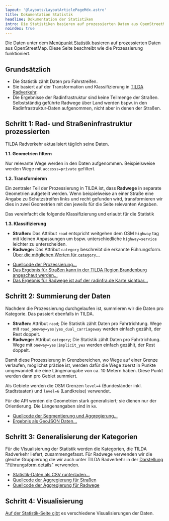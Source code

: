 ```yaml
---
layout: '@layouts/LayoutArticlePageMdx.astro'
title: Dokumentation Statistik
headline: Dokumentation der Statistiken
intro: Die Statistiken basieren auf prozessierten Daten aus OpenStreetMap.
noindex: true
---
```



Die Daten unter dem [Menüpunkt Statistik](/statistik) basieren auf prozessierten Daten aus OpenStreetMap. Diese Seite beschreibt wie die Prozessierung funktioniert.

## Grundsätzlich

- Die Statistik zählt Daten pro Fahrstreifen.
- Sie basiert auf der Transformation und Klassifizierung in [TILDA Radverkehr](https://tilda-geo.de/regionen/radinfra).
- Die Ergebnisse der Radinfrastruktur sind keine Teilmenge der Straßen. Selbstständig geführte Radwege über Land werden bspw. in den Radinfrastruktur-Daten aufgenommen, nicht aber in denen der Straßen.

## Schritt 1: Rad- und Straßeninfrastruktur prozessierten

TILDA Radverkehr aktualisiert täglich seine Daten.

**1.1. Geometrien filtern**

Nur relevante Wege werden in den Daten aufgenommen. Beispielsweise werden Wege mit `accesss=private` gefiltert.

**1.2. Transformieren**

Ein zentraler Teil der Prozessierung in TILDA ist, dass **Radwege** in separate Geometrien aufgeteilt werden. Wenn beispielweise an einer Straße eine Angabe zu Schutzstreifen links und recht gefunden wird, transformieren wir dies in zwei Geometrien mit den jeweils für die Seite relevanten Angaben.

Das vereinfacht die folgende Klassifizierung und erlaubt für die Statistik

**1.3. Klassifizierung**

- **Straßen:** Das Attribut `road` entspricht weitgehen dem OSM `highway` tag mit kleinen Anpassungen um bspw. unterschiedliche `highway=service` leichter zu unterscheiden.
- **Radwege:** Das Attribut `category` beschreibt die erkannte Führungsform. [Über die möglichen Werten für `category`…](/dokumentation/fuehrungsform)

<ProseSection highlight>

* [Quellcode der Prozessierung…](https://github.com/FixMyBerlin/tilda-geo/blob/develop/processing/topics/roads_bikelanes/roads_bikelanes.lua)
* [Das Ergebnis für Straßen kann in der TILDA Region Brandenburg angeschaut werden…](https://tilda-geo.de/regionen/bb-kampagne?map=10.8/52.391/13.007&config=bv3m8i.5me1ac.36q&v=2)
* [Das Ergebnis für Radwege ist auf der radinfra.de Karte sichtbar…](https://tilda-geo.de/regionen/radinfra?map=10.8/52.391/13.007&config=v92cax.1utl.3dc&v=2)

</ProseSection>

## Schritt 2: Summierung der Daten

Nachdem die Prozessierung durchgelaufen ist, summieren wir die Daten pro Kategorie. Das passiert ebenfalls in TILDA.
- **Straßen:** Attribut `raod`; Die Statistik zählt Daten pro Fahrtrichtung.
   Wege mit `road_oneway=yes|yes_dual_carriageway` werden einfach gezählt, der Rest doppelt.
- **Radwege:** Attribut `category`; Die Statistik zählt Daten pro Fahrtrichtung.
   Wege mit `oneway=yes|implicit_yes` werden einfach gezählt, der Rest doppelt.

Damit diese Prozessierung in Grenzbereichen, wo Wege auf einer Grenze verlaufen, möglichst präzise ist, werden dafür die Wege zuerst in Punkte umgewandelt die eine Längenangabe von ca. 10 Metern haben.
Diese Punkt werden dann pro Gebiet summiert.

Als Gebiete werden die OSM Grenzen `level=4` (Bundesländer inkl. Stadtstaaten) und `level=6` (Landkreise) verwendet.

Für die API werden die Geometrien stark generalisiert; sie dienen nur der Orientierung. Die Längenangaben sind in `km`.

<ProseSection highlight>

* [Quellcode der Segmentierung und Aggregierung…](https://github.com/FixMyBerlin/tilda-geo/blob/develop/app/src/server/statistics/analysis/aggregateLengths.ts)
* [Ergebnis als GeoJSON Daten…](https://tilda-geo.de/api/stats)

</ProseSection>


## Schritt 3: Generalisierung der Kategorien

Für die Visualisierung der Statistik werden die Kategorien, die TILDA Radverkehr liefert, zusammengefasst. Für Radwege verwenden wir die gleiche Gruppierung die wir auch unter TILDA Radverkehr in der [Darstellung "Führungsform details"](https://tilda-geo.de/regionen/radinfra?map=10.8/52.391/13.007&config=v92cax.1utl.3dc&v=2) verwenden.

<ProseSection highlight>

* [Statistik-Daten als CSV runterladen…](/api/statistics.csv)
* [Quellcode der Aggregierung für Straßen](https://github.com/FixMyBerlin/radinfra.de/blob/main/cms/statistics/getRoadSums.ts)
* [Quellcode der Aggregierung für Radwege](https://github.com/FixMyBerlin/radinfra.de/blob/main/cms/statistics/getBikelaneSums.ts)

</ProseSection>

## Schritt 4: Visualisierung

[Auf der Statistik-Seite gibt](/statistik) es verschiedene Visualisierungen der Daten.
